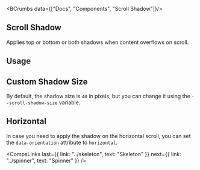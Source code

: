 
<BCrumbs data={["Docs", "Components", "Scroll Shadow"]}/>

<Article>

# Scroll Shadow 

Applies top or bottom or both shadows when content overflows on scroll.

## Usage

<CodePreview code={scrollShadowCodes.usage} />

## Custom Shadow Size

By default, the shadow size is `40` in pixels, but you can change it using the `--scroll-shadow-size` variable.

<CodePreview code={scrollShadowCodes.customShadowSize} />

## Horizontal 

In case you need to apply the shadow on the horizontal scroll, you can set the `data-orientation` attribute to `horizontal`.

<CodePreview code={scrollShadowCodes.horizontal} />

<CompsLinks
  last={{ link: "../skeleton", text: "Skeleton" }}
  next={{ link: "../spinner", text: "Spinner" }}
/>

</Article>